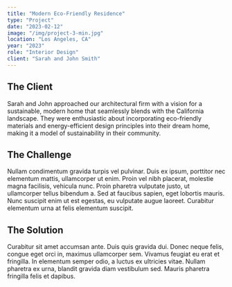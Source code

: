 ```yaml
---
title: "Modern Eco-Friendly Residence"
type: "Project"
date: "2023-02-12"
image: "/img/project-3-min.jpg"
location: "Los Angeles, CA"
year: "2023"
role: "Interior Design"
client: "Sarah and John Smith"
---
```


## The Client

Sarah and John approached our architectural firm with a vision for a sustainable, modern home that seamlessly blends with the California landscape. They were enthusiastic about incorporating eco-friendly materials and energy-efficient design principles into their dream home, making it a model of sustainability in their community.

## The Challenge

Nullam condimentum gravida turpis vel pulvinar. Duis ex ipsum, porttitor nec elementum mattis, ullamcorper ut enim. Proin vel nibh placerat, molestie magna facilisis, vehicula nunc. Proin pharetra vulputate justo, ut ullamcorper tellus bibendum a. Sed at faucibus sapien, eget lobortis mauris. Nunc suscipit enim ut est egestas, eu vulputate augue laoreet. Curabitur elementum urna at felis elementum suscipit.

## The Solution

Curabitur sit amet accumsan ante. Duis quis gravida dui. Donec neque felis, congue eget orci in, maximus ullamcorper sem. Vivamus feugiat eu erat et fringilla. In elementum semper odio, a luctus ex ultricies vitae. Nullam pharetra ex urna, blandit gravida diam vestibulum sed. Mauris pharetra fringilla felis et dapibus.
